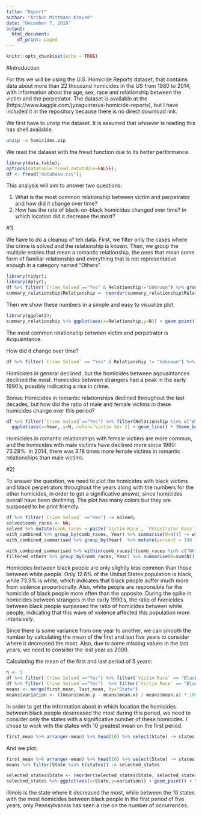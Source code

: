```yaml
---
title: "Report"
author: "Arthur Mittmann Krause"
date: "December 7, 2018"
output:
  html_document:
    df_print: paged
---
```


```r
knitr::opts_chunk$set(echo = TRUE)
```

#Introduction

For this we will be using the U.S. Homicide Reports dataset, that contains data about more than 22 thousand homicides in the US from 1980 to 2014, with information about the age, sex, race and relationship between the victim and the perpetrator. The dataset is available at the (https://www.kaggle.com/jyzaguirre/us-homicide-reports), but I have included it in the repository because there is no direct download link.

We first have to unzip the dataset. It is assumed that whoever is reading this has shell available.
```sh
unzip -o homicides.zip
```

We read the dataset with the fread function due to its better performance.

```R
library(data.table);
options(datatable.fread.datatable=FALSE);
df <- fread("database.csv");
```


This analysis will aim to answer two questions:

1) What is the most common relationship between victim and perpetrator and how did it change over time?
2) How has the rate of black-on-black homicides changed over time? In which location did it decrease the most?

#1)

We have to do a cleanup of teh data. First, we filter only the cases where the crime is solved and the relationship is known. Then, we group the multiple entries that mean a romantic relationship, the ones that mean some form of familiar relationship and everything that is not representative enough in a category named "Others".
```R
library(tidyr);
library(dplyr);
df %>% filter(`Crime Solved`=="Yes" & Relationship!="Unknown") %>% group_by(Relationship) %>% summarise(N=n()) %>% within (Relationship[(Relationship %in% c("Wife", "Husband", "Girlfriend", "Boyfriend", "Common-Law Wife", "Common-Law Husband", "Ex-Wife", "Boyfriend/Girlfriend", "Ex-Husband"))] <- "Romantic") %>% within (Relationship[(Relationship %in% c("Son", "Daughter","Mother", "Father", "Brother","Sister", "Stepfather", "Stepmother", "In-Law", "Stepdaughter","Stepson"))] <- "Family") %>% within(Relationship[!(Relationship %in% c("Stranger", "Acquaintance", "Romantic", "Family","Neighbor", "Friend"))] <- "Others") %>% group_by(Relationship) %>% summarise(N=sum(N)) %>% arrange(-N) -> summary_relationship;
summary_relationship$Relationship <- reorder(summary_relationship$Relationship, -summary_relationship$N);
```

Then we show these numbers in a simple and easy to visualize plot.
```R
library(ggplot2);
summary_relationship %>% ggplot(aes(x=Relationship,y=N)) + geom_point() + theme_bw(base_size=16) + theme(axis.text.x=element_text(size=14,angle=45, hjust=1, vjust=0.91)) + ylim(0, NA) + ylab("Number of Homicides")
```

The most common relationship between victim and perpetrator is Acquaintance. 

How did it change over time?

```R
df %>% filter(`Crime Solved` == "Yes" & Relationship != "Unknown") %>% group_by(Relationship,Year) %>% summarise(N=n()) %>% within (Relationship[(Relationship %in% c("Wife", "Husband", "Girlfriend", "Boyfriend", "Common-Law Wife", "Common-Law Husband", "Ex-Wife", "Boyfriend/Girlfriend", "Ex-Husband"))] <- "Romantic") %>% within (Relationship[(Relationship %in% c("Son", "Daughter","Mother", "Father", "Brother","Sister", "Stepfather", "Stepmother", "In-Law", "Stepdaughter","Stepson"))] <- "Family") %>% within(Relationship[!(Relationship %in% c("Stranger", "Acquaintance", "Romantic", "Family","Neighbor", "Friend"))] <- "Others") %>% group_by(Relationship, Year) %>% summarise(N=sum(N)) %>% arrange(-N) %>% ggplot(aes(x=Year, y=N, fill=Relationship, color=Relationship)) + geom_line() + scale_colour_manual(values = c("#1b9e77","#d95f02","#7570b3","#e7298a","#66a61e","#e6ab02","#a6761d")) + theme_bw(base_size=15) + scale_x_continuous(minor_breaks = seq(1980, 2014, 1)) +  ylim(0,NA) + labs(color="Relationship") + ylab("Homicides")
```

Homicides in general declined, but the homicides between aqcuaintances declined the most. Homicides between strangers had a peak in the early 1990's, possibly indicating a rise in crime. 

Bonus: Homicides in romantic relationships declined throughout the last decades, but how did the ratio of male and female victims in these homicides change over this period?

```R
df %>% filter(`Crime Solved`=="Yes") %>% filter(Relationship %in% c("Wife", "Husband", "Girlfriend", "Boyfriend", "Common-Law Wife", "Common-Law Husband", "Ex-Wife", "Boyfriend/Girlfriend", "Ex-Husband")) %>% filter(`Victim Sex` != "Unknown") %>% group_by (`Victim Sex`, Year) %>% summarise(N=n()) %>%
  ggplot(aes(x=Year, y=N, color=`Victim Sex`)) + geom_line() + theme_bw(base_size=16) +  scale_x_continuous(minor_breaks = seq(1980, 2014, 1)) +  ylim(0,NA) + labs(color="Victim Sex") + ylab("Amount of Homicides")
```

Homicides in romantic relationships with female victims are more common, and the homicides with male victims have declined more since 1980: 73.28%. In 2014, there was 3.18 times more female victims in romantic relationships than male victims.

#2)

To answer the question, we need to plot the homicides with black victims and black perpetrators throughout the years along with the numbers for the other homicides, in order to get a significative answer, since homicides overall have been declining. The plot has many colors but they are supposed to be print friendly.

```R
df %>% filter(`Crime Solved` =="Yes") -> solved;
solved$comb_races <- NA;
solved %>% mutate(comb_races = paste(`Victim Race`, `Perpetrator Race`) ) -> with_combined;
with_combined %>% group_by(comb_races, Year) %>% summarise(N=n()) -> with_combined_summarised;
with_combined_summarised %>% group_by(Year)  %>% mutate(percent = 100 * (N/sum(N))) -> percent_var;

with_combined_summarised %>% within(comb_races[!(comb_races %in% c("White White", "Black Black", "White Black", "Black White"))] <- "Others" ) -> filtered_others
filtered_others %>% group_by(comb_races, Year) %>% summarise(N=sum(N)) %>% group_by(Year)  %>% mutate(percent = 100 * (N/sum(N))) %>% ggplot(aes(x=Year, y=percent, fill=comb_races, color=comb_races)) + scale_colour_manual(values = c("#d73027", "#fc8d59", "#fee090", "#91bfdb", "#4575b4"), labels = c(`Black Black`="Black-on-Black",`Black White`="Black-on-White",Others="Others",`White Black`="White-on-Black",`White White`="White-on-White")) + geom_line() + theme_bw(base_size=15) + scale_x_continuous(minor_breaks = seq(1980, 2014, 1)) +  ylim(0,NA) + labs(color="Perpetrator and \n Victim Races") + ylab("Percentage")  
```

Homicides between black people are only slightly less common than those between white people. Only 12.6% of the United States population is black, while 73.3% is white, which indicates that black people suffer much more from violence proportionally. Also, white people are responsible for the homicide of black people more often than the opposite. During the spike in homicides between strangers in the early 1990's, the ratio of homicides between black people surpassed the ratio of homicides between white people, indicating that this wave of violence affected this population more intensively. 


Since there is some variance from one year to another, we can smooth the number by calculating the mean of the first and last five years to consider where it decreased the most. Also, due to some missing values in the last years, we need to consider the last year as 2009.


Calculating the mean of the first and last period of 5 years:
```R
n <- 5
df %>% filter(`Crime Solved`=="Yes") %>% filter(`Victim Race` == "Black" & `Perpetrator Race` == "Black") %>% filter (Year < (1980 + n)) %>% group_by(Year, State) %>% summarise(N=n()) %>% group_by(State) %>% summarise(mean=sum(N)/n) -> first_mean;
df %>% filter(`Crime Solved`=="Yes")  %>% filter(`Victim Race` == "Black" & `Perpetrator Race` == "Black") %>% filter (Year > (2009-n) & Year < 2010) %>% group_by(Year, State) %>% summarise(N=n()) %>% group_by(State) %>% summarise(mean=sum(N)/n) -> last_mean;
means <- merge(first_mean, last_mean, by="State")
means$variation <- ((means$mean.y - means$mean.x) / means$mean.x) * 100
```

In order to get the information about in which location the homicides between black people descreased the most during this period, we need to consider only the states with a significative number of these homicides. I chose to work with the states with 10 greatest mean on the first period.

```R
first_mean %>% arrange(-mean) %>% head(10) %>% select(State) -> states
```

And we plot:

```R
first_mean %>% arrange(-mean) %>% head(10) %>% select(State) -> states
means %>% filter(State %in% t(states)) -> selected_states

selected_states$State <- reorder(selected_states$State, selected_states$variation)
selected_states %>% ggplot(aes(x=State,y=variation)) + geom_point() + theme_bw(base_size=14) + ylab("Percentual Variation") + geom_hline(yintercept=0, linetype="dashed", color = "red", size=1)  + theme(axis.text.x=element_text(size=14,angle=45, hjust=1, vjust=0.91))
```

Illinois is the state where it decreased the most, while between the 10 states with the most homicides between black people in the first period of five years, only Pennsylvannia has seen a rise on the number of occurrences.
